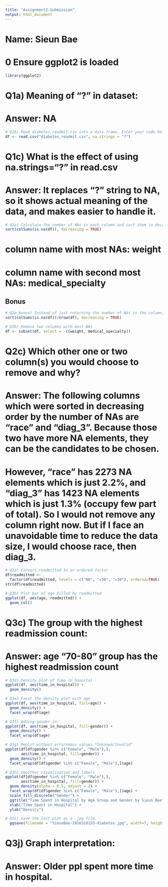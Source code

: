 ```yaml
---
title: "Assignment2-Submission"
output: html_document
---
```

# Name: Sieun Bae


# 0 Ensure ggplot2 is loaded
```r
library(ggplot2)
```

# Q1a) Meaning of "?" in dataset:
# Answer: NA

```r
# Q1b) Read diabetes_readmit.csv into a data frame. Enter your code below
df <- read.csv("diabetes_readmit.csv", na.strings = "?")
```

# Q1c) What is the effect of using na.strings="?" in read.csv
# Answer: It replaces "?" string to NA, so it shows actual meaning of the data, and makes easier to handle it.

```r
# Q2a) Calculate the number of NAs in each column and sort them in decreasing order. Enter your code below.
sort(colSums(is.na(df)), decreasing = TRUE)
```
# column name with most NAs: weight
# column name with second most NAs: medical_specialty

##  Bonus
```r
# Q2a_bonus) Instead of just returning the number of NAs in the column, return the number of NAs as a proportion of the overall data.
sort(colSums(is.na(df))/nrow(df), decreasing = TRUE)
```


```r
# Q2b) Remove two columns with most NAs
df <- subset(df, select = -c(weight, medical_specialty))
```

# Q2c) Which other one or two column(s) you would choose to remove and why?
# Answer: The following columns which were sorted in decreasing order by the number of NAs are "race" and "diag_3". Because those two have more NA elements, they can be the candidates to be chosen. 
# However, "race" has 2273 NA elements which is just 2.2%, and "diag_3" has 1423 NA elements which is just 1.3% (occupy few part of total). So I would not remove any column right now. But if I face an unavoidable time to reduce the data size, I would choose race, then diag_3. 

```r
# Q3a) Convert readmitted to an ordered factor 
df$readmitted <- 
  factor(df$readmitted, levels = c("NO", "<30", ">30"), ordered=TRUE)
str(df$readmitted)
```

```r
# Q3b) Plot bar of age filled by readmitted
ggplot(df, aes(age, readmitted)) +
  geom_col()
```

# Q3c) The group with the highest readmission count:
# Answer: age "70-80" group has the highest readmission count

```r
# Q3d) Density plot of time in hospital 
ggplot(df, aes(time_in_hospital)) + 
  geom_density()
```

```r
# Q3e) Facet the density plot with age
ggplot(df, aes(time_in_hospital, fill=age)) + 
  geom_density() +
  facet_wrap(df$age)
```

```r
# Q3f) Adding gender in.
ggplot(df, aes(time_in_hospital, fill=gender)) + 
  geom_density() +
  facet_wrap(df$age)
```

```r
# Q3g) Replot without errorneous values "Unknown/Invalid"
ggplot(df[df$gender %in% c("Female", "Male"),], 
       aes(time_in_hospital, fill=gender)) +
  geom_density() +
  facet_wrap(df[df$gender %in% c("Female", "Male"),]$age)
```

```r
# Q3h) Smoother visualisation and labels
ggplot(df[df$gender %in% c("Female", "Male"),], 
       aes(time_in_hospital, fill=gender)) +
  geom_density(alpha = 0.5, adjust = 2) +
  facet_wrap(df[df$gender %in% c("Female", "Male"),]$age) +
  scale_fill_discrete("Gender") +
  ggtitle("Time Spent in Hospital by Age Group and Gender by Sieun Bae") +
  xlab("Time Spent in Hospital") +
  ylab("Density") 
```

```r
# Q3i) Save the last plot as a .jpg file.
  ggsave(filename = "SieunBae-2016310153-diabetes.jpg", width=7, height=5)
```

# Q3j) Graph interpretation:
# Answer: Older ppl spent more time in hospital. 














